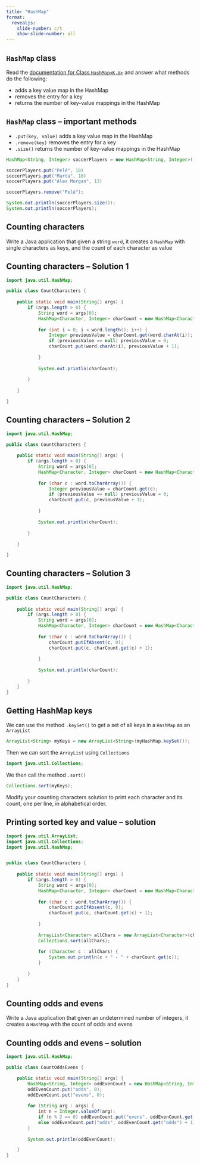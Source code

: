 ```yaml
---
title: "HashMap"
format:
  revealjs:
    slide-number: c/t
    show-slide-number: all
---
```


## `HashMap` class

Read the [documentation for Class `HashMap<K,V>`](https://docs.oracle.com/javase/8/docs/api/java/util/HashMap.html) and answer what methods do the following:

* adds a key value map in the HashMap
* removes the entry for a key
* returns the number of key-value mappings in the HashMap

## `HashMap` class -- important methods

* `.put(key, value)` adds a key value map in the HashMap
* `.remove(key)` removes the entry for a key
* `.size()` returns the number of key-value mappings in the HashMap

```java
HashMap<String, Integer> soccerPlayers = new HashMap<String, Integer>();

soccerPlayers.put("Pelé", 10)
soccerPlayers.put("Marta", 10)
soccerPlayers.put("Alex Morgan", 13)

soccerPlayers.remove("Pelé");

System.out.println(soccerPlayers.size());
System.out.println(soccerPlayers);
```


## Counting characters

Write a Java application that given a string `word`, it creates a `HashMap` with single characters as keys, and the count of each character as value

## Counting characters -- Solution 1

```java
import java.util.HashMap;

public class CountCharacters {
	
	public static void main(String[] args) {
		if (args.length > 0) {
			String word = args[0];
			HashMap<Character, Integer> charCount = new HashMap<Character, Integer>();
			
			for (int i = 0; i < word.length(); i++) {
				Integer previousValue = charCount.get(word.charAt(i));
				if (previousValue == null) previousValue = 0;
				charCount.put(word.charAt(i), previousValue + 1);
				
			}
			
			System.out.println(charCount);
			
		}
		
	}

}
```

## Counting characters -- Solution 2

```java
import java.util.HashMap;

public class CountCharacters {
	
	public static void main(String[] args) {
		if (args.length > 0) {
			String word = args[0];
			HashMap<Character, Integer> charCount = new HashMap<Character, Integer>();
			
			for (char c : word.toCharArray()) {
				Integer previousValue = charCount.get(c);
				if (previousValue == null) previousValue = 0;
				charCount.put(c, previousValue + 1);
				
			}
			
			System.out.println(charCount);
			
		}
		
	}

}
```

## Counting characters -- Solution 3

```java
import java.util.HashMap;

public class CountCharacters {
	
	public static void main(String[] args) {
		if (args.length > 0) {
			String word = args[0];
			HashMap<Character, Integer> charCount = new HashMap<Character, Integer>();
			
			for (char c : word.toCharArray()) {
				charCount.putIfAbsent(c, 0);
				charCount.put(c, charCount.get(c) + 1);
				
			}
			
			System.out.println(charCount);
			
		}
	}
}
```

## Getting HashMap keys

We can use the method `.keySet()` to get a set of all keys in a `HashMap` as an `ArrayList`

```java
ArrayList<String> myKeys = new ArrayList<String>(myHashMap.keySet());
```

Then we can sort the `ArrayList` using `Collections`

```java
import java.util.Collections; 
```

We then call the method `.sort()`

```java
Collections.sort(myKeys);
```

Modify your counting characters solution to print each character and its count, one per line, in alphabetical order.

## Printing sorted key and value -- solution

```java
import java.util.ArrayList;
import java.util.Collections; 
import java.util.HashMap;


public class CountCharacters {
	
	public static void main(String[] args) {
		if (args.length > 0) {
			String word = args[0];
			HashMap<Character, Integer> charCount = new HashMap<Character, Integer>();
			
			for (char c : word.toCharArray()) {
				charCount.putIfAbsent(c, 0);
				charCount.put(c, charCount.get(c) + 1);
				
			}
			
			ArrayList<Character> allChars = new ArrayList<Character>(charCount.keySet());
			Collections.sort(allChars);
			
			for (Character c : allChars) {
				System.out.println(c + " - " + charCount.get(c));
			}
			
		}
	}
}
```


## Counting odds and evens

Write a Java application that given an undetermined number of integers, it creates a `HashMap` with the count of odds and evens

## Counting odds and evens -- solution

```java
import java.util.HashMap;

public class CountOddsEvens {

	public static void main(String[] args) {
		HashMap<String, Integer> oddEvenCount = new HashMap<String, Integer>();
		oddEvenCount.put("odds", 0);
		oddEvenCount.put("evens", 0);
		
		for (String arg : args) {
			int n = Integer.valueOf(arg);
			if (n % 2 == 0) oddEvenCount.put("evens", oddEvenCount.get("evens") + 1);
			else oddEvenCount.put("odds", oddEvenCount.get("odds") + 1);
		}
		
		System.out.println(oddEvenCount);

	}
}
```

